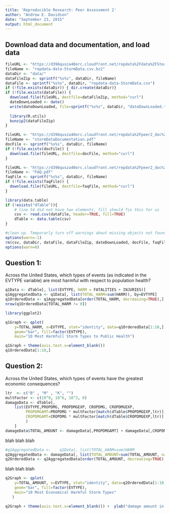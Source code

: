 ```yaml
---
title: 'Reproducible Research: Peer Assessment 2'
author: "Andrew E. Davidson"
date: "September 23, 2015"
output: html_document
---
```


## Download data and documentation, and load data 
```r
fileURL <- "https://d396qusza40orc.cloudfront.net/repdata%2Fdata%2FStormData.csv.bz2"
fileName <- "repdata-data-StormData.csv.bz2"
dataDir <- "data/"
dataFileZip <- sprintf("%s%s", dataDir, fileName)
dataFile <- sprintf("%s%s", dataDir, "repdata-data-StormData.csv")
if (!file.exists(dataDir)) { dir.create(dataDir)}
if (!file.exists(dataFile)) {
  download.file(fileURL, destfile=dataFileZip, method="curl")
  dateDownLoaded <- date()
  write(dateDownLoaded, file=sprintf("%s%s", dataDir, "dateDownLoaded.txt"))
  
  library(R.utils)
  bunzip2(dataFileZip)
}

fileURL <- "https://d396qusza40orc.cloudfront.net/repdata%2Fpeer2_doc%2Fpd01016005curr.pdf"
fileName <- "stormDataDocumentation.pdf"
docFile <- sprintf("%s%s", dataDir, fileName)
if (!file.exists(docFile)) {
  download.file(fileURL, destfile=docFile, method="curl")
}

fileURL <- "https://d396qusza40orc.cloudfront.net/repdata%2Fpeer2_doc%2FNCDC%20Storm%20Events-FAQ%20Page.pdf"
fileName <- "FAQ.pdf"
faqFile <- sprintf("%s%s", dataDir, fileName)
if (!file.exists(faqFile)) {
  download.file(fileURL, destfile=faqFile, method="curl")
}

library(data.table)
if (!exists("dTable")){
    # line 54 did not have two elements, fill should fix this for us
    csv <- read.csv(dataFile, header=TRUE, fill=TRUE)
    dTable <- data.table(csv)
}

#clean up. Temporarly turn off warnings about missing objects not found
options(warn=-1) 
rm(csv, dataDir, dataFile, dataFileZip, dateDownLoaded, docFile, faqFile, fileName, fileURL)
options(warn=0) 

```

## Question 1:
Across the United States, which types of events (as indicated in the EVTYPE variable) are most harmful with respect to population health?


```r
q1Data <- dTable[, list(EVTYPE, HARM = FATALITIES + INJURIES)]
q1AggregatedData <- q1Data[, list(TOTAL_HARM=sum(HARM)), by=EVTYPE]
q1OrderedData <- q1AggregatedData[order(TOTAL_HARM, decreasing=TRUE),]
nrow(q1OrderedData[TOTAL_HARM != 0])
```

```r
library(ggplot2)

q1Graph <- qplot(
    y=TOTAL_HARM, x=EVTYPE, stat="identity", data=q1OrderedData[1:10,], 
    geom="bar", fill=factor(EVTYPE), 
    main="10 Most Harmfull Storm Types to Public Health")

q1Graph + theme(axis.text.x=element_blank())
q1OrderedData[1:10,]
```

## Question 2:
Across the United States, which types of events have the greatest economic consequences?

```r

ltr  <- c("B" , "M" , "K", "")
multFactor <- c(10^9, 10^6, 10^3, 0)
damageData <- dTable[,
    list(EVTYPE,PROPDMG, PROPDMGEXP, CROPDMG, CROPDMGEXP,
         PROPDMGAMT=PROPDMG * multFactor[match(dTable$PROPDMGEXP,ltr)],
         CROPDMGAMT=CROPDMG * multFactor[match(dTable$CROPDMGEXP,ltr)]
         )
    ]
damageData$TOTAL_AMOUNT <- damageData[,PROPDMGAMT] + damageData[,CROPDMGAMT]
```

blah blah blah

```r
#q1AggregatedData <-    q1Data[, list(TOTAL_HARM=sum(HARM                   )), by=EVTYPE]
q2AggregatedData <- damageData[, list(TOTAL_AMOUNT=sum(TOTAL_AMOUNT, na.rm=TRUE)), by=EVTYPE]
q2OrderedData <- q2AggregatedData[order(TOTAL_AMOUNT, decreasing=TRUE),]
```

blah blah blah

```r
q2Graph <- qplot(
    y=TOTAL_AMOUNT, x=EVTYPE, stat="identity", data=q2OrderedData[1:10,], 
    geom="bar", fill=factor(EVTYPE), 
    main="10 Most Economical Harmful Storm Types"
   )

q2Graph + theme(axis.text.x=element_blank()) +  ylab("damage amount in $")
```
